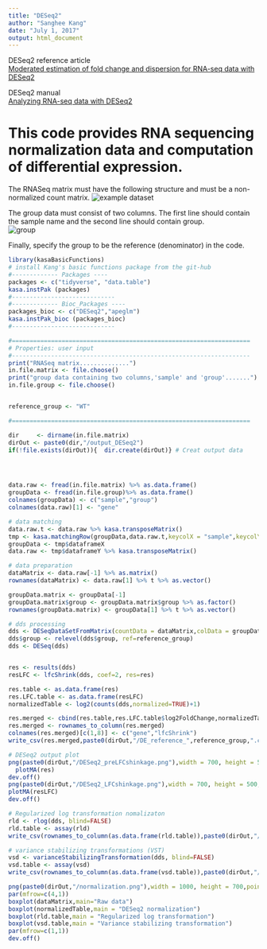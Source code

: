```yaml
---
title: "DESeq2"
author: "Sanghee Kang"
date: "July 1, 2017"
output: html_document
---
```

DESeq2 reference article   
[Moderated estimation of fold change and dispersion for RNA-seq data with DESeq2](https://genomebiology.biomedcentral.com/articles/10.1186/s13059-014-0550-8)

DESeq2 manual   
[Analyzing RNA-seq data with DESeq2](https://www.bioconductor.org/packages/devel/bioc/vignettes/DESeq2/inst/doc/DESeq2.html#input-data)  


# This code provides RNA sequencing normalization data and computation of differential expression.  
The RNASeq matrix must have the following structure and must be a non-normalized count matrix.
![example dataset](Figures/DESeq2_geneMatrix.png)  

The group data must consist of two columns. The first line should contain the sample name and the second line should contain group.  
![group](Figures/DESeq2_group.png)

  
Finally, specify the group to be the reference (denominator) in the code.  

```r
library(kasaBasicFunctions)
# install Kang's basic functions package from the git-hub
#------------- Packages ----
packages <- c("tidyverse", "data.table")
kasa.instPak (packages)
#-----------------------------
#------------- Bioc_Packages ----
packages_bioc <- c("DESeq2","apeglm")
kasa.instPak_bioc (packages_bioc)
#-----------------------------

#===================================================================
# Properties: user input
#-------------------------------------------------------------------
print("RNASeq matrix..............")
in.file.matrix <- file.choose()
print("group data containing two columns,'sample' and 'group'.......")
in.file.group <- file.choose()


reference_group <- "WT"

#===================================================================

dir     <- dirname(in.file.matrix)
dirOut <- paste0(dir,"/output_DESeq2")
if(!file.exists(dirOut)){  dir.create(dirOut)} # Creat output data




data.raw <- fread(in.file.matrix) %>% as.data.frame()
groupData <- fread(in.file.group)%>% as.data.frame()
colnames(groupData) <- c("sample","group")
colnames(data.raw)[1] <- "gene"

# data matching
data.raw.t <- data.raw %>% kasa.transposeMatrix()
tmp <- kasa.matchingRow(groupData,data.raw.t,keycolX = "sample",keycolY ="sample")
groupData <- tmp$dataframeX
data.raw <- tmp$dataframeY %>% kasa.transposeMatrix()

# data preparation
dataMatrix <- data.raw[-1] %>% as.matrix()
rownames(dataMatrix) <- data.raw[1] %>% t %>% as.vector()

groupData.matrix <- groupData[-1] 
groupData.matrix$group <- groupData.matrix$group %>% as.factor()
rownames(groupData.matrix) <- groupData[1] %>% t %>% as.vector()

# dds processing
dds <- DESeqDataSetFromMatrix(countData = dataMatrix,colData = groupData.matrix,design = ~group)
dds$group <- relevel(dds$group, ref=reference_group)
dds <- DESeq(dds)


res <- results(dds)
resLFC <- lfcShrink(dds, coef=2, res=res)

res.table <- as.data.frame(res)
res.LFC.table <- as.data.frame(resLFC)
normalizedTable <- log2(counts(dds,normalized=TRUE)+1)

res.merged <- cbind(res.table,res.LFC.table$log2FoldChange,normalizedTable)
res.merged <- rownames_to_column(res.merged)
colnames(res.merged)[c(1,8)] <- c("gene","lfcShrink")
write_csv(res.merged,paste0(dirOut,"/DE_reference_",reference_group,".csv"))

# DESeq2 output plot
png(paste0(dirOut,"/DESeq2_preLFCshinkage.png"),width = 700, height = 500,pointsize = 12, bg = "white")
  plotMA(res)
dev.off()
png(paste0(dirOut,"/DESeq2_LFCshinkage.png"),width = 700, height = 500,pointsize = 12, bg = "white")
plotMA(resLFC)
dev.off()

# Regularized log transformation nomalizaton
rld <- rlog(dds, blind=FALSE)
rld.table <- assay(rld)
write_csv(rownames_to_column(as.data.frame(rld.table)),paste0(dirOut,"/Regularized_log_transformation.csv"))

# variance stabilizing transformations (VST)
vsd <- varianceStabilizingTransformation(dds, blind=FALSE)
vsd.table <- assay(vsd)
write_csv(rownames_to_column(as.data.frame(vsd.table)),paste0(dirOut,"/variance_stabilizing_transformation.csv"))

png(paste0(dirOut,"/normalization.png"),width = 1000, height = 700,pointsize = 12, bg = "white")
par(mfrow=c(4,1))
boxplot(dataMatrix,main="Raw data")
boxplot(normalizedTable,main = "DESeq2 normalization")
boxplot(rld.table,main = "Regularized log transformation")
boxplot(vsd.table,main = "Variance stabilizing transformation")
par(mfrow=c(1,1))
dev.off()


```

